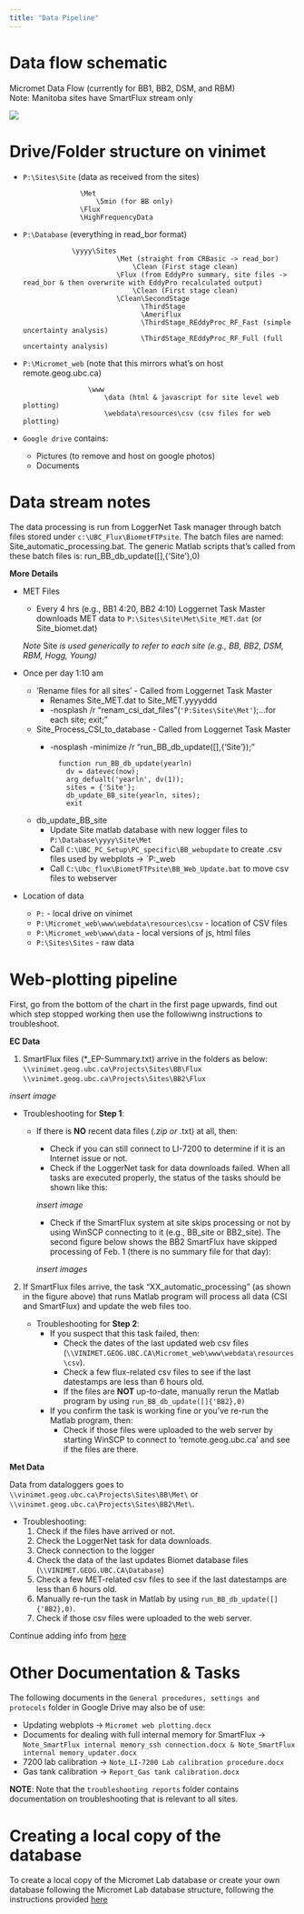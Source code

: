 ```yaml
---
title: "Data Pipeline"
---
```


# Data flow schematic

Micromet Data Flow (currently for BB1, BB2, DSM, and RBM) <br />
Note: Manitoba sites have SmartFlux stream only

![](./images/data flow.png){fig-align="center"}

# Drive/Folder structure on vinimet

* `P:\Sites\Site` (data as received from the sites)

                    \Met
                        \5min (for BB only)
                    \Flux
                    \HighFrequencyData

* `P:\Database` (everything in read_bor format)
                       
                  \yyyy\Sites
                             \Met (straight from CRBasic -> read_bor)
                                 \Clean (First stage clean)
                             \Flux (from EddyPro summary, site files -> read_bor & then overwrite with EddyPro recalculated output) 
                                 \Clean (First stage clean)
                             \Clean\SecondStage 
                                   \ThirdStage
                                   \Ameriflux
                                   \ThirdStage_REddyProc_RF_Fast (simple uncertainty analysis)
                                   \ThirdStage_REddyProc_RF_Full (full uncertainty analysis)
                                      
* `P:\Micromet_web` (note that this mirrors what’s on host remote.geog.ubc.ca)       
    
                      \www 
                          \data (html & javascript for site level web plotting)
                          \webdata\resources\csv (csv files for web plotting)
		
* `Google drive` contains:
  * Pictures (to remove and host on google photos)
  * Documents

# Data stream notes
The data processing is run from LoggerNet Task manager through batch files stored under `c:\UBC_Flux\BiometFTPsite`. The batch files are named: Site_automatic_processing.bat. The generic Matlab scripts that's called from these batch files is: run_BB_db_update([],{'Site'},0)

**More Details**

* MET Files
  * Every 4 hrs (e.g., BB1 4:20, BB2 4:10) Loggernet Task Master downloads MET data to `P:\Sites\Site\Met\Site_MET.dat` (or Site_biomet.dat)
  
  *Note* Site *is used generically to refer to each site (e.g., BB, BB2, DSM, RBM, Hogg, Young)*

* Once per day 1:10 am
  * 'Rename files for all sites' - Called from Loggernet Task Master
    * Renames Site_MET.dat to Site_MET.yyyyddd
    * -nosplash /r "renam_csi_dat_files"(`'P:Sites\Site\Met'`);...for each site; exit;"
  * Site_Process_CSI_to_database - Called from Loggernet Task Master
    * -nosplash -minimize /r "run_BB_db_update([],{'Site'});"
  
            function run_BB_db_update(yearln)
              dv = datevec(now);
              arg_defualt('yearln', dv(1));
              sites = {'Site'};
              db_update_BB_site(yearln, sites);
              exit
              
  * db_update_BB_site
    * Update Site matlab database with new logger files to `P:\Database\yyyy\Site\Met`
    * Call `C:\UBC_PC_Setup\PC_specific\BB_webupdate` to create .csv files used by webplots -> `P:\Micromet_web\www\webdata\resources\csv
    * Call `C:\Ubc_flux\BiometFTPsite\BB_Web_Update.bat` to move csv files to webserver
    
* Location of data
  * `P:` - local drive on vinimet
  * `P:\Micromet_web\www\webdata\resources\csv` - location of CSV files
  * `P:\Micromet_web\www\data` - local versions of js, html files
  * `P:\Sites\Sites` - raw data


# Web-plotting pipeline
First, go from the bottom of the chart in the first page upwards, find out which step stopped working then use the followiwng instructions to troubleshoot.

**EC Data**

1. SmartFlux files (*_EP-Summary.txt) arrive in the folders as below:
  `\\vinimet.geog.ubc.ca\Projects\Sites\BB\Flux`
  `\\vinimet.geog.ubc.ca\Projects\Sites\BB2\Flux`
  
  *insert image ![]()*

* Troubleshooting for **Step 1**:
  * If there is **NO** recent data files (*.zip or *.txt) at all, then:
    * Check if you can still connect to LI-7200 to determine if it is an Internet issue or not.
    * Check if the LoggerNet task for data downloads failed. When all tasks are executed properly, the status of the tasks should be shown like this:
    
    *insert image ![]()*
    
    * Check if the SmartFlux system at site skips processing or not by using WinSCP connecting to it (e.g., BB_site or BB2_site). The second figure below shows the BB2 SmartFlux have skipped processing of Feb. 1 (there is no summary file for that day):
    
    *insert images ![]()*

2. If SmartFlux files arrive, the task "XX_automatic_processing" (as shown in the figure above) that runs Matlab program will process all data (CSI and SmartFlux) and update the web files too.

    * Troubleshooting for **Step 2**:
      * If you suspect that this task failed, then:
        * Check the dates of the last updated web csv files (`\\VINIMET.GEOG.UBC.CA\Micromet_web\www\webdata\resources\csv`).
        * Check a few flux-related csv files to see if the last datestamps are less than 6 hours old.
        * If the files are **NOT** up-to-date, manually rerun the Matlab program by using `run_BB_db_update([]{'BB2},0)`
      * If you confirm the task is working fine or you've re-run the Matlab program, then:
         * Check if those files were uploaded to the web server by starting WinSCP to connect to 'remote.geog.ubc.ca' and see if the files are there.

**Met Data**

Data from dataloggers goes to `\\vinimet.geog.ubc.ca\Projects\Sites\BB\Met\` or `\\vinimet.geog.ubc.ca\Projects\Sites\BB2\Met\`.

* Troubleshooting:
  1. Check if the files have arrived or not.
  2. Check the LoggerNet task for data downloads.
  3. Check connection to the logger
  4. Check the data of the last updates Biomet database files (`\\VINIMET.GEOG.UBC.CA\Database`)
  5. Check a few MET-related csv files to see if the last datestamps are less than 6 hours old.
  6. Manually re-run the task in Matlab by using `run_BB_db_update([]{'BB2},0)`.
  7. Check if those csv files were uploaded to the web server.

Continue adding info from <a href="https://docs.google.com/document/d/1kVtfDBTvuR87whcWRWn6p2re3najnij5c0284XPRqWA/edit?usp=sharing">here</a>

# Other Documentation & Tasks

The following documents in the `General procedures, settings and protocols` folder in Google Drive may also be of use:

* Updating webplots → `Micromet web plotting.docx`
* Documents for dealing with full internal memory for SmartFlux → `Note_SmartFlux internal memory_ssh connection.docx & Note_SmartFlux internal memory_updater.docx`
* 7200 lab calibration → `Note_LI-7200 Lab calibration procedure.docx`
* Gas tank calibration → `Report_Gas tank calibration.docx`

**NOTE**: Note that the `troubleshooting reports` folder contains documentation on troubleshooting that is relevant to all sites. 

# Creating a local copy of the database

To create a local copy of the Micromet Lab database or create your own database following the Micromet Lab database structure, following the instructions provided <a href="https://github.com/ubc-micromet/Biomet.net">here</a>
